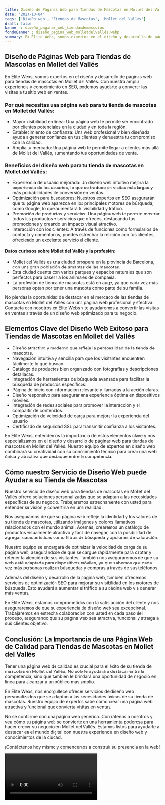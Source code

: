 ```yaml
---
title: Diseño de Páginas Web para Tiendas de Mascotas en Mollet del Vallés
date: '2023-10-04'
tags: ['Diseño web', 'Tiendas de Mascotas', 'Mollet del Vallés']
draft: false
banner : diseño_paginas_web_tiendasdemascotas
fondoBanner : diseño_pagina_web_molletdelvallés.webp
summary: En Élite Webs, somos expertos en el diseño y desarrollo de páginas web para tiendas de mascotas en Mollet del Vallés. Con nuestra amplia experiencia y conocimiento en SEO, podemos ayudarte a convertir las visitas a tu sitio web en ventas.
---
```


## Diseño de Páginas Web para Tiendas de Mascotas en Mollet del Vallés

En Élite Webs, somos expertos en el diseño y desarrollo de páginas web para tiendas de mascotas en Mollet del Vallés. Con nuestra amplia experiencia y conocimiento en SEO, podemos ayudarte a convertir las visitas a tu sitio web en ventas.

### Por qué necesitas una página web para tu tienda de mascotas en Mollet del Vallés:
- Mayor visibilidad en línea: Una página web te permite ser encontrado por clientes potenciales en la ciudad y en toda la región.
- Establecimiento de confianza: Una web profesional y bien diseñada ayuda a generar confianza en tus clientes y demuestra tu compromiso con la calidad.
- Amplia tu mercado: Una página web te permite llegar a clientes más allá de Mollet del Vallés, aumentando tus oportunidades de venta.

### Beneficios del diseño web para tu tienda de mascotas en Mollet del Vallés:
- Experiencia de usuario mejorada: Un diseño web intuitivo mejora la experiencia de los usuarios, lo que se traduce en visitas más largas y más probabilidades de conversión en ventas.
- Optimización para buscadores: Nuestros expertos en SEO asegurarán que tu página web aparezca en los principales motores de búsqueda, como Google, lo que aumentará tu visibilidad y tráfico.
- Promoción de productos y servicios: Una página web te permite mostrar todos los productos y servicios que ofreces, destacando tus promociones y creando un impacto visual atractivo.
- Interacción con los clientes: A través de funciones como formularios de contacto y comentarios, puedes estrechar la relación con tus clientes, ofreciendo un excelente servicio al cliente.

#### Datos curiosos sobre Mollet del Vallés y la profesión:
- Mollet del Vallés es una ciudad próspera en la provincia de Barcelona, ​​con una gran población de amantes de las mascotas.
- Esta ciudad cuenta con varios parques y espacios naturales que son perfectos para pasear a los animales de compañía.
- La profesión de tienda de mascotas está en auge, ya que cada vez más personas optan por tener una mascota como parte de su familia.

No pierdas la oportunidad de destacar en el mercado de las tiendas de mascotas en Mollet del Vallés con una página web profesional y efectiva. Contacta con nosotros en Élite Webs y te ayudaremos a convertir las visitas en ventas a través de un diseño web optimizado para tu negocio.

<GifSeo />

<Cta />

## Elementos Clave del Diseño Web Exitoso para Tiendas de Mascotas en Mollet del Vallés

- Diseño atractivo y moderno que refleje la personalidad de la tienda de mascotas.
- Navegación intuitiva y sencilla para que los visitantes encuentren fácilmente lo que buscan.
- Catálogo de productos bien organizado con fotografías y descripciones detalladas.
- Integración de herramientas de búsqueda avanzada para facilitar la búsqueda de productos específicos.
- Página de inicio con información relevante y llamadas a la acción claras.
- Diseño responsivo para asegurar una experiencia óptima en dispositivos móviles.
- Integración de redes sociales para promover la interacción y el compartir de contenidos.
- Optimización de velocidad de carga para mejorar la experiencia del usuario.
- Certificado de seguridad SSL para transmitir confianza a los visitantes.

En Élite Webs, entendemos la importancia de estos elementos clave y nos especializamos en el diseño y desarrollo de páginas web para tiendas de mascotas en Mollet del Vallés. Nuestro equipo de expertos en diseño web combinará su creatividad con su conocimiento técnico para crear una web única y atractiva que destaque entre la competencia.

## Cómo nuestro Servicio de Diseño Web puede Ayudar a su Tienda de Mascotas

Nuestro servicio de diseño web para tiendas de mascotas en Mollet del Vallés ofrece soluciones personalizadas que se adaptan a las necesidades específicas de su negocio. Trabajaremos estrechamente con usted para entender su visión y convertirla en una realidad.

Nos aseguramos de que su página web refleje la identidad y los valores de su tienda de mascotas, utilizando imágenes y colores llamativos relacionados con el mundo animal. Además, crearemos un catálogo de productos visualmente atractivo y fácil de navegar, con la posibilidad de agregar características como filtros de búsqueda y opciones de valoración.

Nuestro equipo se encargará de optimizar la velocidad de carga de su página web, asegurándose de que se cargue rápidamente para captar y retener la atención de sus visitantes. También nos aseguraremos de que su web esté adaptada para dispositivos móviles, ya que sabemos que cada vez más personas realizan búsquedas y compras a través de sus teléfonos.

Además del diseño y desarrollo de la página web, también ofrecemos servicios de optimización SEO para mejorar su visibilidad en los motores de búsqueda. Esto ayudará a aumentar el tráfico a su página web y a generar más ventas.

En Élite Webs, estamos comprometidos con la satisfacción del cliente y nos aseguraremos de que su experiencia de diseño web sea excepcional. Trabajaremos en estrecha colaboración con usted en cada paso del proceso, asegurando que su página web sea atractiva, funcional y atraiga a sus clientes objetivo.

## Conclusión: La Importancia de una Página Web de Calidad para Tiendas de Mascotas en Mollet del Vallés

Tener una página web de calidad es crucial para el éxito de su tienda de mascotas en Mollet del Vallés. No solo le ayudará a destacar entre la competencia, sino que también le brindará una oportunidad de negocio en línea para alcanzar a un público más amplio.

En Élite Webs, nos enorgullece ofrecer servicios de diseño web personalizados que se adaptan a las necesidades únicas de su tienda de mascotas. Nuestro equipo de expertos sabe cómo crear una página web atractiva y funcional que convierta visitas en ventas.

No se conforme con una página web genérica. Contrátenos a nosotros y vea cómo su página web se convierte en una herramienta poderosa para hacer crecer su negocio en Mollet del Vallés. Estamos listos para ayudarle a destacar en el mundo digital con nuestra experiencia en diseño web y conocimientos de la ciudad.

¡Contáctenos hoy mismo y comencemos a construir su presencia en la web!

<Video />

<CtaBot job='Tiendas de Mascotas' city='Mollet del Vallés'/>

<Gmaps query='Mollet del Vallés+españa+maps' />